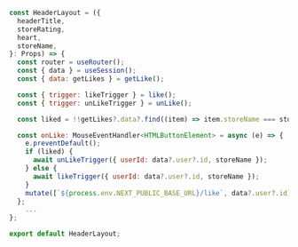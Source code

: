 ```js
const HeaderLayout = ({
  headerTitle,
  storeRating,
  heart,
  storeName,
}: Props) => {
  const router = useRouter();
  const { data } = useSession();
  const { data: getLikes } = getLike();

  const { trigger: likeTrigger } = like();
  const { trigger: unLikeTrigger } = unLike();

  const liked = !!getLikes?.data?.find((item) => item.storeName === storeName);

  const onLike: MouseEventHandler<HTMLButtonElement> = async (e) => {
    e.preventDefault();
    if (liked) {
      await unLikeTrigger({ userId: data?.user?.id, storeName });
    } else {
      await likeTrigger({ userId: data?.user?.id, storeName });
    }
    mutate([`${process.env.NEXT_PUBLIC_BASE_URL}/like`, data?.user?.id]);
  };
    ...
};

export default HeaderLayout;

```
